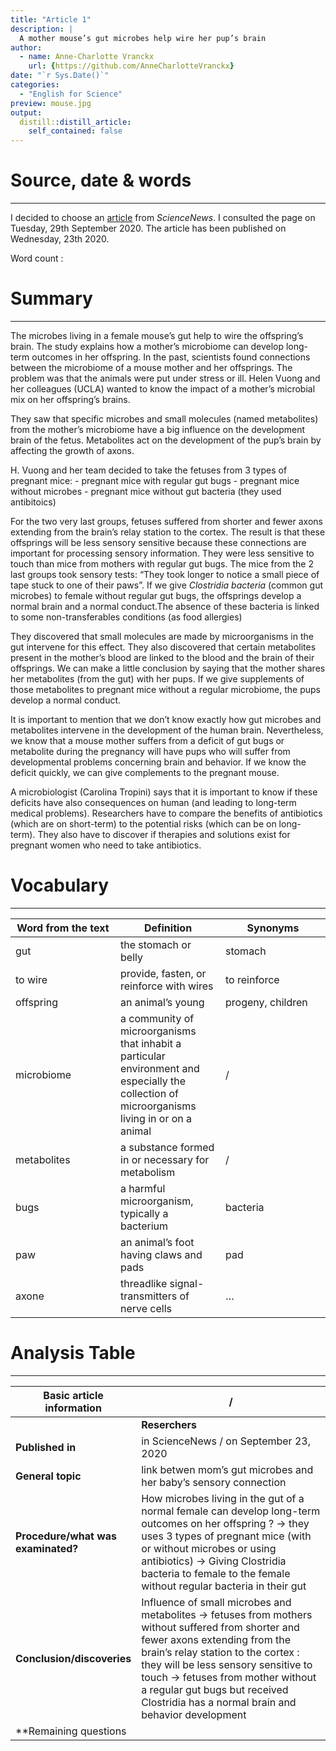 ```yaml
---
title: "Article 1"
description: |
  A mother mouse’s gut microbes help wire her pup’s brain
author:
  - name: Anne-Charlotte Vranckx
    url: {https://github.com/AnneCharlotteVranckx}
date: "`r Sys.Date()`"
categories:
  - "English for Science"
preview: mouse.jpg
output:
  distill::distill_article:
    self_contained: false
---
```

# Source, date & words
***

I decided to choose an [article](https://www.sciencenews.org/article/mother-mouse-gut-microbes-microbiome-pup-brain) from *ScienceNews*.
I consulted the page on Tuesday, 29th September 2020.
The article has been published on Wednesday, 23th 2020.

Word count :

# Summary
***
The microbes living in a female mouse’s gut help to wire the offspring’s brain. The study explains how a mother’s microbiome can develop long-term outcomes in her offspring.
In the past, scientists found connections between the microbiome of a mouse mother and her offsprings. The problem was that the animals were put under stress or ill. Helen Vuong and her colleagues (UCLA) wanted to know the impact of a mother's microbial mix on her offspring's brains.

They saw that specific microbes and small molecules (named metabolites) from the mother's microbiome have a big influence on the development brain of the fetus. Metabolites act on the development of the pup's brain by affecting the growth of axons.

H. Vuong and her team decided to take the fetuses from 3 types of pregnant mice: 
- pregnant mice with regular gut bugs
- pregnant mice without microbes
- pregnant mice without gut bacteria (they used antibitoics)

For the two very last groups, fetuses suffered from shorter and fewer axons extending from the  brain's relay station to the cortex. The result is that these offsprings will be less sensory sensitive because these connections are important for processing sensory information.
They were less sensitive to touch than mice from mothers with regular gut bugs.
The mice from the 2 last groups took sensory tests: "They took longer to notice a small piece of tape stuck to one of their paws".
If we give *Clostridia bacteria* (common gut microbes) to female without regular gut bugs, the offsprings develop a normal brain and a normal conduct.The absence of these bacteria is linked to some non-transferables conditions (as food allergies)

They discovered that small molecules are made by microorganisms in the gut intervene for this effect. They also discovered that certain metabolites present in the mother's blood are linked to the blood and the brain of their offsprings.
We can make a little conclusion by saying that the mother shares her metabolites (from the gut) with her pups.
If we give supplements of those metabolites to pregnant mice without a regular microbiome, the pups develop a normal conduct.

It is important to mention that we don't know exactly how gut microbes and metabolites intervene in the development of the human brain.
Nevertheless, we know that a mouse mother suffers from a deficit of gut bugs or metabolite during the pregnancy will have pups who will suffer from developmental problems concerning brain and behavior. If we know the deficit quickly, we can give complements to the pregnant mouse.

A microbiologist (Carolina Tropini) says that it is important to know if these deficits have also consequences on human (and leading to long-term medical problems).
Researchers have to compare the benefits of antibiotics (which are on short-term) to the potential risks (which can be on long-term). They also have to discover if therapies and solutions exist for pregnant women who need to take antibiotics.

# Vocabulary
***
| Word from the text | Definition | Synonyms |
|-----|-----|-----|
| gut | the stomach or belly | stomach |
| to wire | provide, fasten, or reinforce with wires | to reinforce |
| offspring | an animal's young | progeny, children |
| microbiome | a community of microorganisms that inhabit a particular environment and especially the collection of microorganisms living in or on a animal | / |
| metabolites | a substance formed in or necessary for metabolism | / |
|bugs|a harmful microorganism, typically a bacterium|bacteria|
|paw|an animal's foot having claws and pads|pad|
|axone|threadlike signal-transmitters of nerve cells|...|

# Analysis Table
***
| **Basic article information**      | /                                                                                                                                                                                                                                                                                                                                               |
| ---------------------------------- | ----------------------------------------------------------------------------------------------------------------------------------------------------------------------------------------------------------------------------------------------------------------------------------------------------------------------------------------------- |
| |**Reserchers**                    | Carolyn Wilke (who wrote the article) - Helen Vuong and her colleagues - Cathryn Nagler (not involved in the study) - University of Chicago - Carolina Tropini                                                                                                                                                                                  |
| **Published in**                   | in ScienceNews / on September 23, 2020                                                                                                                                                                                                                                                                                                          |
| **General topic**                  | link betwen mom’s gut microbes and her baby’s sensory connection                                                                                                                                                                                                                                                                                |
| **Procedure/what was examinated?** |  How microbes living in the gut of a normal female can develop long-term outcomes on her offspring ? -> they uses 3 types of pregnant mice (with or without microbes or using antibiotics) -> Giving Clostridia bacteria to female to the female without regular bacteria in their gut                                                          |
| **Conclusion/discoveries**         | Influence of small microbes and metabolites  -> fetuses from mothers without suffered from shorter and fewer axons extending from the  brain's relay station to the cortex : they will be less sensory sensitive to touch -> fetuses from mother without a regular gut bugs but received Clostridia has a normal brain and behavior development |
| **Remaining questions              |                                                                                                                                                                                                                                                                                                                                                 |
